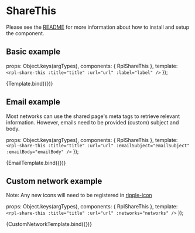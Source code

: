 
<Meta title="Molecules/ShareThis" />

# ShareThis
Please see the [README](https://github.com/dpc-sdp/ripple/blob/master/packages/components/Molecules/ShareThis/README.md) for more information about how to install and setup the component.

## Basic example

  props: Object.keys(argTypes),
  components: { RplShareThis },
  template: ` <rpl-share-this :title="title" :url="url" :label="label" />`
});

<Canvas>
  <Story
    name="Default"
    args={{
      title: 'Share this',
      label: 'Share this page on social networks',
      url: 'https://app-vic-gov-au-develop.lagoon.vicsdp.amazee.io/'
    }}
  >
    {Template.bind({})}
  </Story>
</Canvas>

<ArgsTable of={RplShareThis} />

## Email example
Most networks can use the shared page's meta tags to retrieve relevant information. However, emails need to be provided (custom) subject and body.

  props: Object.keys(argTypes),
  components: { RplShareThis },
  template: ` <rpl-share-this
              :title="title"
              :url="url"
              :emailSubject="emailSubject"
              :emailBody="emailBody" />`
});

<Canvas>
  <Story
    name="Custom email"
    args={{
      title: 'Share this',
      url: 'https://app-vic-gov-au-develop.lagoon.vicsdp.amazee.io/',
      emailSubject: 'Email subject example',
      emailBody: 'I thought you might find this page interesting.'
    }}
  >
    {EmailTemplate.bind({})}
  </Story>
</Canvas>

<ArgsTable of={RplShareThis} />

## Custom network example
Note: Any new icons will need to be registered in [ripple-icon](https://www.npmjs.com/package/@dpc-sdp/ripple-icon)

  props: Object.keys(argTypes),
  components: { RplShareThis },
  template: ` <rpl-share-this :title="title" :url="url" :networks="networks" />`
});

<Canvas>
  <Story
    name="Custom network"
    args={{
      title: 'Share this',
      url: 'https://app-vic-gov-au-develop.lagoon.vicsdp.amazee.io/',
      networks: [
        {
          name: 'twitter',
          label: 'Twitter',
          iconName: 'twitter',
          iconSize: '0.81'
        },
        {
          name: 'facebook',
          label: 'Facebook',
          iconName: 'facebook',
          iconSize: '1'
        },
        {
          name: 'whatsapp',
          label: 'WhatsApp',
          iconName: 'whatsapp',
          iconSize: '0.90'
        }
      ]
    }}
  >
    {CustomNetworkTemplate.bind({})}
  </Story>
</Canvas>

<ArgsTable of={RplShareThis} />

